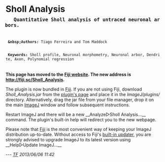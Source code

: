 = Sholl Analysis =
<html>
  <div style="margin: -10px -2px 20px; font-size: 130%; font-weight: bold;">
    Quantitative Sholl analysis of untraced neuronal arbors.
  </div>
  <div class="level1" style="margin-bottom: 20px;">
  <b>&amp;nbsp;Authors:</b> Tiago Ferreira and Tom Maddock
  <div class="level1" style="margin-bottom: 20px;">
  <b>Keywords:</b> Sholl profile, Neuronal morphometry, Neuronal arbor, Dendrite, Axon, Polynomial regression
  </div>
</html>

<note important>
'''This page has moved to the [[http://fiji.sc/Sholl_Analysis|Fiji website]]. The new address is [[http://fiji.sc/Sholl_Analysis]].'''

The plugin is now bundled in [[http://fiji.sc/|Fiji]]. If you are not using Fiji, download ''Sholl_Analysis.jar'' from the [[http://fiji.sc/Sholl_Analysis|plugin's page]] and place it in the ''ImageJ/plugins/'' directory. Alternatively, drag the jar file from your file manager, drop it on the  main [[http://imagej.nih.gov/ij/|ImageJ]] window and follow subsequent instructions.

Restart ImageJ and there will be a new __Analyze▷Sholl Analysis...__ command. The plugin's built-in help will redirect you to the new webpage.

Please note that [[http://fiji.sc/|Fiji]] is the most convenient way of keeping your ImageJ distribution up-to-date. Without access to Fiji's [[http://fiji.sc/Update_Fiji|built-in updater]], you are strongly advised to upgrade ImageJ to its latest version using __Help▷Update ImageJ...__

--- ''[[:users:tferreira|TF]] 2013/06/06 11:42''

</note>
